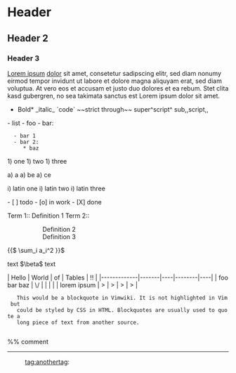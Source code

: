 = Header =
== Header 2 ==
=== Header 3 ===
[[Lorem ipsum]] [[Dolor|dolor]] sit amet, consetetur sadipscing elitr, sed diam nonumy eirmod
tempor invidunt ut labore et dolore magna aliquyam erat, sed diam voluptua. At
vero eos et accusam et justo duo dolores et ea rebum. Stet clita kasd
gubergren, no sea takimata sanctus est Lorem ipsum dolor sit amet.
*Bold* _italic_ `code` ~~strict through~~ super^script^ sub,,script,,

- list
- foo
- bar:
   - bar 1
   - bar 2:
      * baz

1) one
1) two
1) three

a) a
a) be
a) ce

i) latin one
i) latin two
i) latin three

- [ ] todo
- [o] in work
- [X] done

Term 1:: Definition 1
Term 2::
:: Definition 2
:: Definition 3


{{{python
def foo(var):
   return var + 1
}}}

{{$
\sum_i a_i^2
}}$

text $\beta$ text

| Hello       | World | of | Tables | !! |
|-------------|-------|----|--------|----|
| foo bar baz | \/    |    |        |    |
| lorem ipsum | >     | >  | >      | >  |

    This would be a blockquote in Vimwiki. It is not highlighted in Vim but
    could be styled by CSS in HTML. Blockquotes are usually used to quote a
    long piece of text from another source.
    
%% comment 

----

:tag:anothertag:
